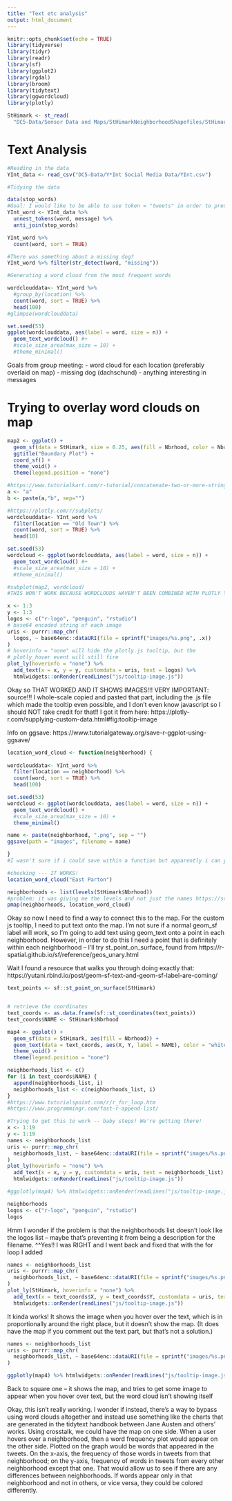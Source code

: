 ```yaml
---
title: "Text etc analysis"
output: html_document
---
```


```r
knitr::opts_chunk$set(echo = TRUE)
library(tidyverse)
library(tidyr)
library(readr)
library(sf)
library(ggplot2)
library(rgdal)
library(broom)
library(tidytext)
library(ggwordcloud)
library(plotly)
```

```r
StHimark <- st_read(
  "DC5-Data/Sensor Data and Maps/StHimarkNeighborhoodShapefiles/StHimark.shp")
```

# Text Analysis

```r
#Reading in the data
YInt_data <- read_csv("DC5-Data/Y*Int Social Media Data/YInt.csv")
```

```r
#Tidying the data

data(stop_words)
#Goal: I would like to be able to use token = "tweets" in order to preserve # and @ (which are important in understanding tweeting patterns). I don't understand the error message that comes up when I do that, though
YInt_word <- YInt_data %>%
  unnest_tokens(word, message) %>% 
  anti_join(stop_words)

YInt_word %>% 
  count(word, sort = TRUE)
```

```r
#There was something about a missing dog?
YInt_word %>% filter(str_detect(word, "missing"))
```

```r
#Generating a word cloud from the most frequent words

wordclouddata<- YInt_word %>% 
  #group_by(location) %>% 
  count(word, sort = TRUE) %>% 
  head(100)
#glimpse(wordclouddata)

set.seed(53)
ggplot(wordclouddata, aes(label = word, size = n)) +
  geom_text_wordcloud() #+
  #scale_size_area(max_size = 10) +
  #theme_minimal()
```


Goals from group meeting:
- word cloud for each location (preferably overlaid on map)
- missing dog (dachschund)
- anything interesting in messages


# Trying to overlay word clouds on map

```r
map2 <- ggplot() + 
  geom_sf(data = StHimark, size = 0.25, aes(fill = Nbrhood, color = Nbrhood)) + 
  ggtitle("Boundary Plot") + 
  coord_sf() +
  theme_void() +
  theme(legend.position = "none")
```

```r
#https://www.tutorialkart.com/r-tutorial/concatenate-two-or-more-strings-in-r/
a <- "a"
b <- paste(a,"b", sep="")
```

```r
#https://plotly.com/r/subplots/
wordclouddata<- YInt_word %>% 
  filter(location == "Old Town") %>% 
  count(word, sort = TRUE) %>% 
  head(10)

set.seed(53)
wordcloud <- ggplot(wordclouddata, aes(label = word, size = n)) +
  geom_text_wordcloud() #+
  #scale_size_area(max_size = 10) +
  #theme_minimal()

#subplot(map2, wordcloud)
#THIS WON'T WORK BECAUSE WORDCLOUDS HAVEN'T BEEN COMBINED WITH PLOTLY YET i'm so sad :'(
```
```r
x <- 1:3 
y <- 1:3
logos <- c("r-logo", "penguin", "rstudio")
# base64 encoded string of each image
uris <- purrr::map_chr(
  logos, ~ base64enc::dataURI(file = sprintf("images/%s.png", .x))
)
# hoverinfo = "none" will hide the plotly.js tooltip, but the 
# plotly_hover event will still fire
plot_ly(hoverinfo = "none") %>%
  add_text(x = x, y = y, customdata = uris, text = logos) %>%
  htmlwidgets::onRender(readLines("js/tooltip-image.js"))
```
Okay so THAT WORKED AND IT SHOWS IMAGES!!!
VERY IMPORTANT: source!!! I whole-scale copied and pasted that part, including the .js file which made the tooltip even possible, and I don't even know javascript so I should NOT take credit for that!! I got it from here: https://plotly-r.com/supplying-custom-data.html#fig:tooltip-image

Info on ggsave: https://www.tutorialgateway.org/save-r-ggplot-using-ggsave/
```r
location_word_cloud <- function(neighborhood) {
  
wordclouddata<- YInt_word %>% 
  filter(location == neighborhood) %>% 
  count(word, sort = TRUE) %>% 
  head(100)

set.seed(53)
wordcloud <- ggplot(wordclouddata, aes(label = word, size = n)) +
  geom_text_wordcloud() +
  #scale_size_area(max_size = 10) +
  theme_minimal()

name <- paste(neighborhood, ".png", sep = "")
ggsave(path = "images", filename = name)

}
#I wasn't sure if i could save within a function but apparently i can yay https://stackoverflow.com/questions/28176528/saving-within-a-function-in-r

```

```r
#checking --- IT WORKS!
location_word_cloud("East Parton")
```

```r
neighborhoods <- list(levels(StHimark$Nbrhood))
#problem: it was giving me the levels and not just the names https://stackoverflow.com/questions/27676404/list-all-factor-levels-of-a-data-frame
pmap(neighborhoods, location_word_cloud)
```


Okay so now I need to find a way to connect this to the map. For the custom js tooltip, I need to put text onto the map. I'm not sure if a normal geom_sf label will work, so I'm going to add text using geom_text onto a point in each neighborhood. However, in order to do this I need a point that is definitely within each neighborhood -- I'll try st_point_on_surface, found from https://r-spatial.github.io/sf/reference/geos_unary.html

Wait I found a resource that walks you through doing exactly that: https://yutani.rbind.io/post/geom-sf-text-and-geom-sf-label-are-coming/

```r
text_points <- sf::st_point_on_surface(StHimark)


# retrieve the coordinates
text_coords <- as.data.frame(sf::st_coordinates(text_points))
text_coords$NAME <- StHimark$Nbrhood
```

```r
map4 <- ggplot() +
  geom_sf(data = StHimark, aes(fill = Nbrhood)) +
  geom_text(data = text_coords, aes(X, Y, label = NAME), color = "white") +
  theme_void() +
  theme(legend.position = "none")
```

```r
neighborhoods_list <- c()
for (i in text_coords$NAME) {
  append(neighborhoods_list, i)
  neighborhoods_list <- c(neighborhoods_list, i)
}
#https://www.tutorialspoint.com/r/r_for_loop.htm
#https://www.programmingr.com/fast-r-append-list/
```

```r
#Trying to get this to work -- baby steps! We're getting there!
x <- 1:19
y <- 1:19
names <- neighborhoods_list
uris <- purrr::map_chr(
  neighborhoods_list, ~ base64enc::dataURI(file = sprintf("images/%s.png", .x))
)
plot_ly(hoverinfo = "none") %>%
  add_text(x = x, y = y, customdata = uris, text = neighborhoods_list) %>%
  htmlwidgets::onRender(readLines("js/tooltip-image.js"))

#ggplotly(map4) %>% htmlwidgets::onRender(readLines("js/tooltip-image.js"))
```

```r
neighborhoods
logos <- c("r-logo", "penguin", "rstudio")
logos
```

Hmm I wonder if the problem is that the neighborhoods list doesn't look like the logos list -- maybe that's preventing it from being a description for the filename.
^^Yes!! I was RIGHT and I went back and fixed that with the for loop I added

```r
names <- neighborhoods_list
uris <- purrr::map_chr(
  neighborhoods_list, ~ base64enc::dataURI(file = sprintf("images/%s.png", .x))
)
plot_ly(StHimark, hoverinfo = "none") %>%
  add_text(x = text_coords$X, y = text_coords$Y, customdata = uris, text = neighborhoods_list) %>%
  htmlwidgets::onRender(readLines("js/tooltip-image.js"))
```

It kinda works! It shows the image when you hover over the text, which is in proportionally around the right place, but it doesn't show the map. (It does have the map if you comment out the text part, but that's not a solution.)

```r
names <- neighborhoods_list
uris <- purrr::map_chr(
  neighborhoods_list, ~ base64enc::dataURI(file = sprintf("images/%s.png", .x))
)

ggplotly(map4) %>% htmlwidgets::onRender(readLines("js/tooltip-image.js"))

```

Back to square one -- it shows the map, and tries to get some image to appear when you hover over text, but the word cloud isn't showing itself


Okay, this isn't really working. I wonder if instead, there's a way to bypass using word clouds altogether and instead use something like the charts that are generated in the tidytext handbook between Jane Austen and others' works. Using crosstalk, we could have the map on one side. When a user hovers over a neighborhood, then a word frequency plot would appear on the other side. Plotted on the graph would be words that appeared in the tweets. On the x-axis, the frequency of those words in tweets from that neighborhood; on the y-axis, frequency of words in tweets from every other neighborhood except that one. That would allow us to see if there are any differences between neighborhoods. If words appear only in that neighborhood and not in others, or vice versa, they could be colored differently.